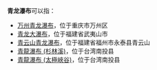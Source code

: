 '''青龙瀑布'''可以指：

* [[万州青龙瀑布|万州青龙瀑布]]，位于重庆市万州区
* [[青龙大瀑布|青龙大瀑布]]，位于福建省武夷山市
* [[青云山青龙瀑布|青云山青龙瀑布]]，位于福建省福州市永泰县青云山
* [[青龍瀑布_(杉林溪)|青龍瀑布 (杉林溪)]]，位于台湾南投县
* [[青龍瀑布_(太極峽谷)|青龍瀑布 (太極峽谷)]]，位于台湾南投县

{{disambig|C青|Cat=四字地名消歧義}}